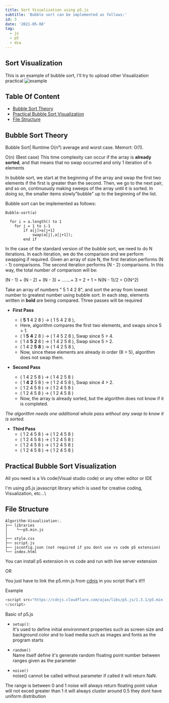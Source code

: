 ```yaml
---
title: Sort Visualization using p5.js
subtitle: 'Bubble sort can be implemented as follows:'
id: 3
date: '2021-05-08'
tag:
  - js
  - p5
  - dsa
---
```


## Sort Visualization

This is an example of bubble sort, I'll try to upload other Visualization practical
![example](https://github.com/ullaskunder3/Algorithm-Visualization/raw/main/example.png)

## Table Of Content

- [Bubble Sort Theory](#bubble-sort-theory)
- [Practical Bubble Sort Visualization](#practical-bubble-sort-visualization)
- [File Structure](#file-structure)

## Bubble Sort Theory

Bubble Sort| Runtime O(n²) average and worst case. Memort: O(1).

O(n) (Best case) This time complexity can occur if the array is **already sorted**, and that means that no swap occurred and only 1 iteration of n elements

In bubble sort, we start at the beginning of the array and swap the first two elements if the first is greater than the second. Then, we go to the next pair, and so on, continuously making sweeps of the array until it is sorted. In doing so, the smaller items slowly"bubble" up to the beginning of the list.

Bubble sort can be implemented as follows:

```Pseudocode
Bubble-sort(a)

  for i = a.length() to 1
    for j = 1 to i-1
        if a[j]>a[j+1]
            swap(a[j],a[j+1]);
        end if
```

In the case of the standard version of the bubble sort, we need to do N iterations. In each iteration, we do the comparison and we perform swapping if required. Given an array of size N, the first iteration performs (N - 1) comparisons. The second iteration performs (N - 2) comparisons. In this way, the total number of comparison will be:

(N - 1) + (N - 2) + (N - 3) + .......+ 3 + 2 + 1 = N(N - 1)/2 = O(N^2)

Take an array of numbers " 5 1 4 2 8", and sort the array from lowest number to greatest number using bubble sort. In each step, elements written in **bold** are being compared. Three passes will be required

- **First Pass**

  - ( **5** **1** 4 2 8 ) → ( 1 5 4 2 8 ),
  - Here, algorithm compares the first two elements, and swaps since 5 > 1.
  - ( 1 **5** **4** 2 8 ) → ( 1 4 5 2 8 ), Swap since 5 > 4.
  - ( 1 4 **5** **2** 8 ) → ( 1 4 2 5 8 ), Swap since 5 > 2.
  - ( 1 4 2 **5** **8** ) → ( 1 4 2 5 8 ),
  - Now, since these elements are already in order (8 > 5), algorithm does not swap them.

- **Second Pass**

  - ( 1 4 2 5 8 ) → ( 1 4 2 5 8 )
  - ( 1 **4** **2** 5 8 ) → ( 1 2 4 5 8 ), Swap since 4 > 2.
  - ( 1 2 4 5 8 ) → ( 1 2 4 5 8 )
  - ( 1 2 4 5 8 ) → ( 1 2 4 5 8 )
  - Now, the array is already sorted, but the algorithm does not know if it is completed.

*The algorithm needs one additional whole pass without any swap to know it is sorted.*

- **Third Pass**
  - ( 1 2 4 5 8 ) → ( 1 2 4 5 8 )
  - ( 1 2 4 5 8 ) → ( 1 2 4 5 8 )
  - ( 1 2 4 5 8 ) → ( 1 2 4 5 8 )
  - ( 1 2 4 5 8 ) → ( 1 2 4 5 8 )

## Practical Bubble Sort Visualization

All you need is a Vs code(Visual studio code) or any other editor or IDE

I'm using p5.js javascript library which is used for creative coding, Visualization, etc...\

## File Structure

```file
Algorithm-Visualization:.
├── libraries
│    └──p5.min.js
│
├── style.css
├── script.js
├── jsconfig.json (not required if you dont use vs code p5 extension)
└── index.html

```

You can install p5 extension in vs code and run with live server extension

 OR

You just have to link the p5.min.js from [cdnjs](https://cdnjs.com/libraries/p5.js) in you script that's it!!!

Example
```js
<script src="https://cdnjs.cloudflare.com/ajax/libs/p5.js/1.3.1/p5.min.js">
</script>
```

Basic of p5.js

- `setup()`:\
 It's used to define initial environment properties such as screen size and background color and to load media such as images and fonts as the program starts

- `random()`\
Name itself define it's generate random floating point number between ranges given as the parameter

- `noise()`\
noise() cannot be called without parameter
if called it will return NaN.

The range is between 0 and 1
noise will always return floating point value
will not exced greater than 1
it will always cluster around 0.5
they dont have uniform distribution
